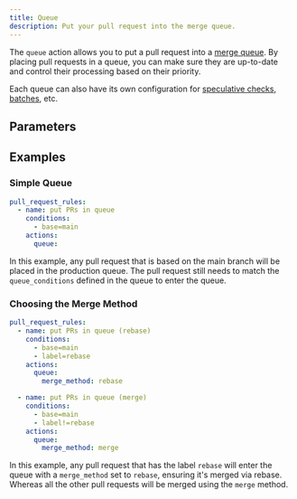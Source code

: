 ```yaml
---
title: Queue
description: Put your pull request into the merge queue.
---
```



The `queue` action allows you to put a pull request into a [merge
queue](../merge-queue/intro). By placing pull requests in a queue, you can make
sure they are up-to-date and control their processing based on their priority.

Each queue can also have its own configuration for [speculative
checks](../merge-queue/speculative), [batches](../merge-queue/batches), etc.

## Parameters

<ActionOptionsTable action="queue" />

## Examples

### Simple Queue

```yaml
pull_request_rules:
  - name: put PRs in queue
    conditions:
      - base=main
    actions:
      queue:
```

In this example, any pull request that is based on the main branch will be
placed in the production queue. The pull request still needs to match the
`queue_conditions` defined in the queue to enter the queue.

### Choosing the Merge Method

```yaml
pull_request_rules:
  - name: put PRs in queue (rebase)
    conditions:
      - base=main
      - label=rebase
    actions:
      queue:
        merge_method: rebase

  - name: put PRs in queue (merge)
    conditions:
      - base=main
      - label!=rebase
    actions:
      queue:
        merge_method: merge
```

In this example, any pull request that has the label `rebase` will enter the
queue with a `merge_method` set to `rebase`, ensuring it's merged via rebase.
Whereas all the other pull requests will be merged using the `merge` method.
